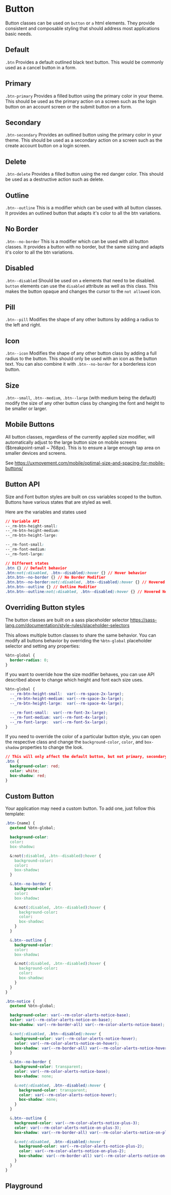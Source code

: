 
# Button

Button classes can be used on `button` or `a` html elements. They provide consistent and composable styling that should address most applications basic needs.

<!-- Either use <Stories /> to automatically render each story -->
<!-- Or manually render them with custom descriptions -->

## Default

`.btn` Provides a default outlined black text button. This would be commonly used as a cancel button in a form.

<Canvas withToolbar>
  <Story id='components-button--default' />
</Canvas>

## Primary

`.btn-primary` Provides a filled button using the primary color in your theme. This should be used as the primary action on a screen such as the login button on an account screen or the submit button on a form.

<Canvas withToolbar>
  <Story id='components-button--primary' />
</Canvas>

## Secondary

`.btn-secondary` Provides an outlined button using the primary color in your theme. This should be used as a secondary action on a screen such as the create account button on a login screen.

<Canvas withToolbar>
  <Story id='components-button--secondary' />
</Canvas>

## Delete

`.btn-delete` Provides a filled button using the red danger color. This should be used as a destructive action such as delete.

<Canvas withToolbar>
  <Story id='components-button--delete' />
</Canvas>

## Outline

`.btn--outline` This is a modifier which can be used with all button classes. It provides an outlined button that adapts it's color to all the btn variations.

<Canvas withToolbar>
  <Story id='components-button--outline' />
</Canvas>

## No Border

`.btn--no-border` This is a modifier which can be used with all button classes. It provides a button with no border, but the same sizing and adapts it's color to all the btn variations.

<Canvas withToolbar>
  <Story id='components-button--no-border' />
</Canvas>

## Disabled

`.btn--disabled` Should be used on `a` elements that need to be disabled. `button` elements can use the `disabled` attribute as well as this class. This makes the button opaque and changes the cursor to the `not allowed` icon.

<Canvas withToolbar>
  <Story id='components-button--disabled' />
</Canvas>

## Pill

`.btn--pill` Modifies the shape of any other buttons by adding a radius to the left and right.

<Canvas withToolbar>
  <Story id='components-button--pill' />
</Canvas>

## Icon

`.btn--icon` Modifies the shape of any other button class by adding a full radius to the button. This should only be used with an icon as the button text. You can also combine it with `.btn--no-border` for a borderless icon button.

<Canvas withToolbar>
  <Story id='components-button--icon' />
</Canvas>

## Size

`.btn--small`, `.btn--medium`, `.btn--large` (with medium being the default) modify the size of any other button class by changing the font and height to be smaller or larger.

<Canvas withToolbar>
  <Story id='components-button--size' />
</Canvas>

## Mobile Buttons

All button classes, regardless of the currently applied size modifier, will automatically adjust to the large button size on mobile screens ($breakpoint-small ~ 768px).
This is to ensure a large enough tap area on smaller devices and screens.

See https://uxmovement.com/mobile/optimal-size-and-spacing-for-mobile-buttons/

## Button API

Size and Font button styles are built on css variables scoped to the button.
Buttons have various states that are styled as well.

Here are the variables and states used
```css
// Variable API
--_rm-btn-height-small:
--_rm-btn-height-medium:
--_rm-btn-height-large:

--_rm-font-small:
--_rm-font-medium:
--_rm-font-large:

// Different states
.btn {} // Default behavior
.btn:not(:disabled, .btn--disabled):hover {} // Hover behavior
.btn.btn--no-border {} // No Border Modifier
.btn.btn--no-border:not(:disabled, .btn--disabled):hover {} // Hovered No Border Modifier
.btn.btn--outline {} // Outline Modifier
.btn.btn--outline:not(:disabled, .btn--disabled):hover {} // Hovered No Border Modifier
```

## Overriding Button styles

The button classes are built on a sass placeholder selector https://sass-lang.com/documentation/style-rules/placeholder-selectors

This allows multiple button classes to share the same behavior. You can modify all buttons behavior by overriding the `%btn-global` placeholder selector and setting any properties:
```css
%btn-global {
  border-radius: 0;
}
```

If you want to override how the size modifier behaves, you can use API described above to change which height and font each size uses.
```css
%btn-global {
  --_rm-btn-height-small:  var(--rm-space-2x-large);
  --_rm-btn-height-medium: var(--rm-space-3x-large);
  --_rm-btn-height-large:  var(--rm-space-4x-large);

  --_rm-font-small:  var(--rm-font-3x-large);
  --_rm-font-medium: var(--rm-font-4x-large);
  --_rm-font-large:  var(--rm-font-5x-large);
}
```

If you need to override the color of a particular button style, you can open the respective class and change the `background-color`, `color`, and `box-shadow` properties to change the look.
```css
// This will only affect the default button, but not primary, secondary, etc.
.btn {
  background-color: red;
  color: white;
  box-shadow: red;
}
```

## Custom Button

Your application may need a custom button. To add one, just follow this template:

```css
.btn-{name} {
  @extend %btn-global;

  background-color:
  color:
  box-shadow:

  &:not(:disabled, .btn--disabled):hover {
    background-color:
    color:
    box-shadow:
  }

  &.btn--no-border {
    background-color:
    color:
    box-shadow:

    &:not(:disabled, .btn--disabled):hover {
      background-color:
      color:
      box-shadow:
    }
  }

  &.btn--outline {
    background-color:
    color:
    box-shadow:

    &:not(:disabled, .btn--disabled):hover {
      background-color:
      color:
      box-shadow:
    }
  }
}
```

```css
.btn-notice {
  @extend %btn-global;

  background-color: var(--rm-color-alerts-notice-base);
  color: var(--rm-color-alerts-notice-on-base);
  box-shadow: var(--rm-border-all) var(--rm-color-alerts-notice-base);

  &:not(:disabled, .btn--disabled):hover {
    background-color: var(--rm-color-alerts-notice-hover);
    color: var(--rm-color-alerts-notice-on-hover);
    box-shadow: var(--rm-border-all) var(--rm-color-alerts-notice-hover);
  }

  &.btn--no-border {
    background-color: transparent;
    color: var(--rm-color-alerts-notice-base);
    box-shadow: none;

    &:not(:disabled, .btn--disabled):hover {
      background-color: transparent;
      color: var(--rm-color-alerts-notice-hover);
      box-shadow: none;
    }
  }

  &.btn--outline {
    background-color: var(--rm-color-alerts-notice-plus-3);
    color: var(--rm-color-alerts-notice-on-plus-3);
    box-shadow: var(--rm-border-all) var(--rm-color-alerts-notice-on-plus-3);

    &:not(:disabled, .btn--disabled):hover {
      background-color: var(--rm-color-alerts-notice-plus-2);
      color: var(--rm-color-alerts-notice-on-plus-2);
      box-shadow: var(--rm-border-all) var(--rm-color-alerts-notice-on-plus-3);
    }
  }
}
```

## Playground

<Primary/>
<ArgsTable of='.' story='^'/>
